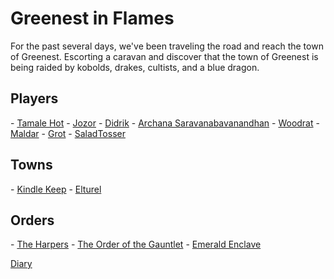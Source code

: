 = Greenest in Flames =

For the past several days, we've been traveling the road and reach the town of Greenest. 
Escorting a caravan and discover that the town of Greenest is being raided by kobolds, drakes, cultists, and a blue dragon.

== Players ==
- [[Lara|Tamale Hot]]
- [[Colin|Jozor]]
- [[Zumburook|Didrik]]
- [[Adrian|Archana Saravanabavanandhan]]
- [[Coppertop#Woodrat|Woodrat]]
- [[Coppertop#Maldar|Maldar]]
- [[Grot]]
- [[SaladTosser]]

== Towns ==

- [[Kindle Keep]]
- [[Elturel]]

== Orders ==

- [[The Harpers]]
- [[The Order of the Gauntlet]]
- [[Emerald Enclave]]

[[/diary/diary|Diary]]

